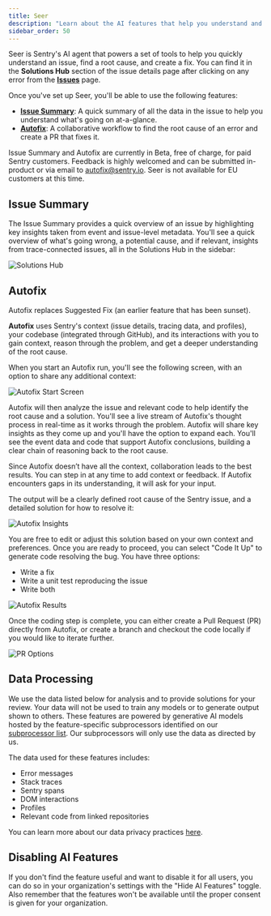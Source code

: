 ```yaml
---
title: Seer
description: "Learn about the AI features that help you understand and fix issues faster."
sidebar_order: 50
---
```


Seer is Sentry's AI agent that powers a set of tools to help you quickly understand an issue, find a root cause, and create a fix. You can find it in the **Solutions Hub** section of the issue details page after clicking on any error from the [**Issues**](https://sentry.io/orgredirect/organizations/:orgslug/issues/) page.

Once you've set up Seer, you'll be able to use the following features:

- [**Issue Summary**](#issue-summary): A quick summary of all the data in the issue to help you understand what's going on at-a-glance.
- [**Autofix**](#autofix): A collaborative workflow to find the root cause of an error and create a PR that fixes it.

<Alert>

Issue Summary and Autofix are currently in Beta, free of charge, for paid Sentry customers. Feedback is highly welcomed and can be submitted in-product or via email to autofix@sentry.io. Seer is not available for EU customers at this time.

</Alert>

## Issue Summary

The Issue Summary provides a quick overview of an issue by highlighting key insights taken from event and issue-level metadata. You'll see a quick overview of what's going wrong, a potential cause, and if relevant, insights from trace-connected issues, all in the Solutions Hub in the sidebar:

![Solutions Hub](./img/solutions-hub.png)

## Autofix

<Alert>

 Autofix replaces Suggested Fix (an earlier feature that has been sunset).

 </Alert>

**Autofix** uses Sentry's context (issue details, tracing data, and profiles), your codebase (integrated through GitHub), and its interactions with you to gain context, reason through the problem, and get a deeper understanding of the root cause.

When you start an Autofix run, you'll see the following screen, with an option to share any additional context:

![Autofix Start Screen](./img/autofix-start-screen.png)

Autofix will then analyze the issue and relevant code to help identify the root cause and a solution. You'll see a live stream of Autofix's thought process in real-time as it works through the problem. Autofix will share key insights as they come up and you'll have the option to expand each. You'll see the event data and code that support Autofix conclusions, building a clear chain of reasoning back to the root cause.

Since Autofix doesn’t have all the context, collaboration leads to the best results. You can step in at any time to add context or feedback. If Autofix encounters gaps in its understanding, it will ask for your input.

The output will be a clearly defined root cause of the Sentry issue, and a detailed solution for how to resolve it:

![Autofix Insights](./img/autofix-rootcause.png)

You are free to edit or adjust this solution based on your own context and preferences. Once you are ready to proceed, you can select "Code It Up" to generate code resolving the bug. You have three options:

- Write a fix 
- Write a unit test reproducing the issue
- Write both

![Autofix Results](./img/autofix-results.png)

Once the coding step is complete, you can either create a Pull Request (PR) directly from Autofix, or create a branch and checkout the code locally if you would like to iterate further. 

![PR Options](./img/pr-options.png)

## Data Processing

We use the data listed below for analysis and to provide solutions for your review. Your data will not be used to train any models or to generate output shown to others. These features are powered by generative AI models hosted by the feature-specific subprocessors identified on our [subprocessor list](https://sentry.io/legal/subprocessors/). Our subprocessors will only use the data as directed by us.

The data used for these features includes:

- Error messages
- Stack traces
- Sentry spans
- DOM interactions
- Profiles
- Relevant code from linked repositories

You can learn more about our data privacy practices [here](https://docs.sentry.io/security-legal-pii/security/ai-ml-policy/#use-of-identifying-data-for-generative-ai-features).
## Disabling AI Features

If you don't find the feature useful and want to disable it for all users, you
can do so in your organization's settings with the "Hide AI Features" toggle. Also remember that the features won't be available until the proper consent is given for your organization.
